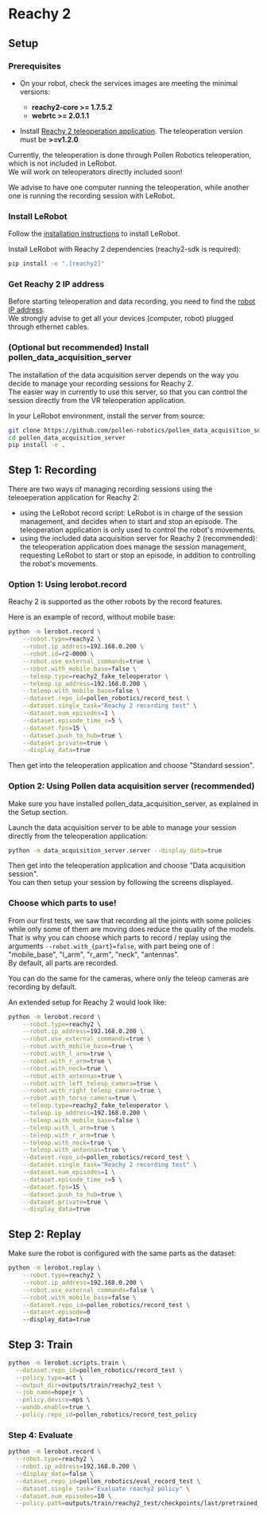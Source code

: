 # Reachy 2

## Setup

### Prerequisites

- On your robot, check the services images are meeting the minimal versions:
  - **reachy2-core >= 1.7.5.2**
  - **webrtc >= 2.0.1.1**

- Install [Reachy 2 teleoperation application](https://docs.pollen-robotics.com/teleoperation/teleoperation-introduction/discover-teleoperation/).
The teleoperation version must be **>=v1.2.0**

Currently, the teleoperation is done through Pollen Robotics teleoperation, which is not included in LeRobot.  
We will work on teleoperators directly included soon!  

We advise to have one computer running the teleoperation, while another one is running the recording session with LeRobot.   

### Install LeRobot

Follow the [installation instructions](https://github.com/huggingface/lerobot#installation) to install LeRobot.

Install LeRobot with Reachy 2 dependencies (reachy2-sdk is required):

```bash
pip install -e ".[reachy2]"
```

### Get Reachy 2 IP address

Before starting teleoperation and data recording, you need to find the [robot IP address](https://docs.pollen-robotics.com/getting-started/setup-reachy2/connect-reachy2/).  
We strongly advise to get all your devices (computer, robot) plugged through ethernet cables.

### (Optional but recommended) Install pollen_data_acquisition_server

The installation of the data acquisition server depends on the way you decide to manage your recording sessions for Reachy 2.  
The easier way in currently to use this server, so that you can control the session directly from the VR teleoperation application.  

In your LeRobot environment, install the server from source:
```bash
git clone https://github.com/pollen-robotics/pollen_data_acquisition_server.git
cd pollen_data_acquisition_server
pip install -e .
```

## Step 1: Recording

There are two ways of managing recording sessions using the teleoeperation application for Reachy 2:
- using the LeRobot record script: LeRobot is in charge of the session management, and decides when to start and stop an episode. The teleoperation application is only used to control the robot's movements.
- using the included data acquisition server for Reachy 2 (recommended): the teleoperation application does manage the session management, requesting LeRobot to start or stop an episode, in addition to controlling the robot's movements.


### Option 1: Using lerobot.record

Reachy 2 is supported as the other robots by the record features.

Here is an example of record, without mobile base:
```bash
python -m lerobot.record \
    --robot.type=reachy2 \
    --robot.ip_address=192.168.0.200 \
    --robot.id=r2-0000 \
    --robot.use_external_commands=true \
    --robot.with_mobile_base=false \
    --teleop.type=reachy2_fake_teleoperator \
    --teleop.ip_address=192.168.0.200 \
    --teleop.with_mobile_base=false \
    --dataset.repo_id=pollen_robotics/record_test \
    --dataset.single_task="Reachy 2 recording test" \
    --dataset.num_episodes=1 \
    --dataset.episode_time_s=5 \
    --dataset.fps=15 \
    --dataset.push_to_hub=true \
    --dataset.private=true \
    --display_data=true
```

Then get into the teleoperation application and choose "Standard session".

### Option 2: Using Pollen data acquisition server (recommended)

Make sure you have installed pollen_data_acquisition_server, as explained in the Setup section.  

Launch the data acquisition server to be able to manage your session directly from the teleoperation application:
```bash
python -m data_acquisition_server.server --display_data=true
```

Then get into the teleoperation application and choose "Data acquisition session".  
You can then setup your session by following the screens displayed.

### Choose which parts to use!

From our first tests, we saw that recording all the joints with some policies while only some of them are moving does reduce the quality of the models.  
That is why you can choose which parts to record / replay using the arguments `--robot.with_{part}=false`, 
with part being one of : "mobile_base", "l_arm", "r_arm", "neck", "antennas".  
By default, all parts are recorded.

You can do the same for the cameras, where only the teleop cameras are recording by default.  

An extended setup for Reachy 2 would look like:
```bash
python -m lerobot.record \
    --robot.type=reachy2 \
    --robot.ip_address=192.168.0.200 \
    --robot.use_external_commands=true \
    --robot.with_mobile_base=true \
    --robot.with_l_arm=true \
    --robot.with_r_arm=true \
    --robot.with_neck=true \
    --robot.with_antennas=true \
    --robot.with_left_teleop_camera=true \
    --robot.with_right_teleop_camera=true \
    --robot.with_torso_camera=true \
    --teleop.type=reachy2_fake_teleoperator \
    --teleop.ip_address=192.168.0.200 \
    --teleop.with_mobile_base=false \
    --teleop.with_l_arm=true \
    --teleop.with_r_arm=true \
    --teleop.with_neck=true \
    --teleop.with_antennas=true \
    --dataset.repo_id=pollen_robotics/record_test \
    --dataset.single_task="Reachy 2 recording test" \
    --dataset.num_episodes=1 \
    --dataset.episode_time_s=5 \
    --dataset.fps=15 \
    --dataset.push_to_hub=true \
    --dataset.private=true \
    --display_data=true
```

## Step 2: Replay

Make sure the robot is configured with the same parts as the dataset:

```bash
python -m lerobot.replay \
    --robot.type=reachy2 \
    --robot.ip_address=192.168.0.200 \
    --robot.use_external_commands=false \
    --robot.with_mobile_base=false \
    --dataset.repo_id=pollen_robotics/record_test \
    --dataset.episode=0
    --display_data=true
```

## Step 3: Train

```bash
python -m lerobot.scripts.train \
  --dataset.repo_id=pollen_robotics/record_test \
  --policy.type=act \
  --output_dir=outputs/train/reachy2_test \
  --job_name=hopejr \
  --policy.device=mps \
  --wandb.enable=true \
  --policy.repo_id=pollen_robotics/record_test_policy
```

### Step 4: Evaluate

```bash
python -m lerobot.record \
  --robot.type=reachy2 \
  --robot.ip_address=192.168.0.200 \
  --display_data=false \
  --dataset.repo_id=pollen_robotics/eval_record_test \
  --dataset.single_task="Evaluate reachy2 policy" \
  --dataset.num_episodes=10 \
  --policy.path=outputs/train/reachy2_test/checkpoints/last/pretrained_model
```
